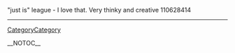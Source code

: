 "just is" league - I love that. Very thinky and creative 110628414
----
[[CategoryCategory]]

__NOTOC__